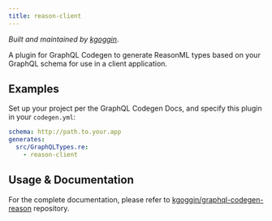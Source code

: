 ```yaml
---
title: reason-client
---
```




<PackageHeader />

_Built and maintained by [kgoggin](https://github.com/kgoggin)_.

A plugin for GraphQL Codegen to generate ReasonML types based on your GraphQL schema for use in a client application.

## Examples

Set up your project per the GraphQL Codegen Docs, and specify this plugin in your `codegen.yml`:

```yaml
schema: http://path.to.your.app
generates:
  src/GraphQLTypes.re:
    - reason-client
```

## Usage & Documentation

For the complete documentation, please refer to [kgoggin/graphql-codegen-reason](https://github.com/kgoggin/graphql-codegen-reason) repository.

